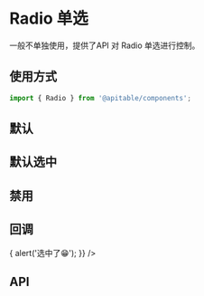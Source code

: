 
<Meta title="表单组件/Radio 单选/文档" />

# Radio 单选

一般不单独使用，提供了API 对 Radio 单选进行控制。

## 使用方式

```jsx
import { Radio } from '@apitable/components';
```

## 默认

<Canvas>
<ThemeToggle>
 <Radio />
</ThemeToggle>
</Canvas>

## 默认选中

<Canvas>
<ThemeToggle>
 <Radio checked />
</ThemeToggle>
</Canvas>

## 禁用

<Canvas>
<ThemeToggle>
  <Radio disabled />
  <Radio disabled checked />
</ThemeToggle>
</Canvas>

## 回调

<Canvas>
<ThemeToggle>
 <Radio onChange={() => {
    alert('选中了😁');
  }} />
</ThemeToggle>
</Canvas>

## API

<ArgsTable of={Radio} />